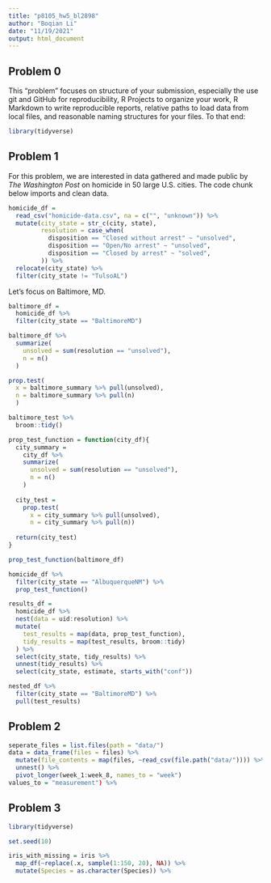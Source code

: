 ```yaml
---
title: "p8105_hw5_bl2898"
author: "Boqian Li"
date: "11/19/2021"
output: html_document
---
```


## Problem 0

This “problem” focuses on structure of your submission, especially the use git and GitHub for reproducibility, R Projects to organize your work, R Markdown to write reproducible reports, relative paths to load data from local files, and reasonable naming structures for your files. To that end:

```r
library(tidyverse)
```

## Problem 1 

For this problem, we are interested in data gathered and made public by _The Washington Post_ on homicide in 50 large U.S. cities. The code chunk below imports and clean data.

```r
homicide_df = 
  read_csv("homicide-data.csv", na = c("", "unknown")) %>% 
  mutate(city_state = str_c(city, state),
         resolution = case_when(
           disposition == "Closed without arrest" ~ "unsolved",
           disposition == "Open/No arrest" ~ "unsolved",
           disposition == "Closed by arrest" ~ "solved",
         )) %>% 
  relocate(city_state) %>% 
  filter(city_state != "TulsoAL")
```

Let's focus on Baltimore, MD. 

```r
baltimore_df = 
  homicide_df %>% 
  filter(city_state == "BaltimoreMD")

baltimore_df %>% 
  summarize(
    unsolved = sum(resolution == "unsolved"),
    n = n()
  )

prop.test(
  x = baltimore_summary %>% pull(unsolved), 
  n = baltimore_summary %>% pull(n) 
  )

baltimore_test %>% 
  broom::tidy()
```

```r
prop_test_function = function(city_df){
  city_summary = 
    city_df %>% 
    summarize(
      unsolved = sum(resolution == "unsolved"),
      n = n()
    )
  
  city_test = 
    prop.test(
      x = city_summary %>% pull(unsolved),
      n = city_summary %>% pull(n))
  
  return(city_test)
}

prop_test_function(baltimore_df)

homicide_df %>% 
  filter(city_state == "AlbuquerqueNM") %>% 
  prop_test_function()
```



```r
results_df = 
  homicide_df %>% 
  nest(data = uid:resolution) %>% 
  mutate(
    test_results = map(data, prop_test_function),
    tidy_results = map(test_results, broom::tidy)
  ) %>% 
  select(city_state, tidy_results) %>% 
  unnest(tidy_results) %>% 
  select(city_state, estimate, starts_with("conf"))

nested_df %>% 
  filter(city_state == "BaltimoreMD") %>% 
  pull(test_results)
```

## Problem 2

```r
seperate_files = list.files(path = "data/") 
data = data_frame(files = files) %>% 
  mutate(file_contents = map(files, ~read_csv(file.path("data/")))) %>% 
  unnest() %>% 
  pivot_longer(week_1:week_8, names_to = "week")
values_to = "measurement") %>% 
```
## Problem 3 
```r
library(tidyverse)

set.seed(10)

iris_with_missing = iris %>% 
  map_df(~replace(.x, sample(1:150, 20), NA)) %>%
  mutate(Species = as.character(Species)) %>% 
  

```

